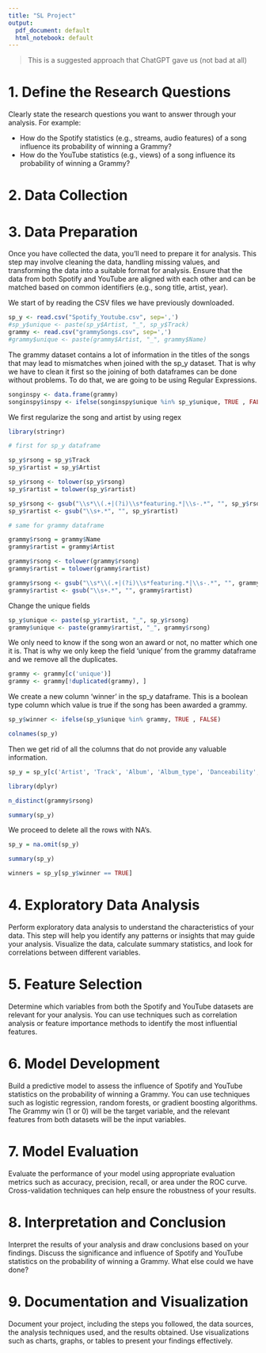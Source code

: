 ```yaml
---
title: "SL Project"
output:
  pdf_document: default
  html_notebook: default
---
```


>This is a suggested approach that ChatGPT gave us (not bad at all)

# 1. Define the Research Questions

Clearly state the research questions you want to answer through your analysis. For example:

* How do the Spotify statistics (e.g., streams, audio features) of a song influence its probability of winning a Grammy?
* How do the YouTube statistics (e.g., views) of a song influence its probability of winning a Grammy?

# 2. Data Collection

# 3. Data Preparation

Once you have collected the data, you'll need to prepare it for analysis. This step may involve cleaning the data, handling missing values, and transforming the data into a suitable format for analysis. Ensure that the data from both Spotify and YouTube are aligned with each other and can be matched based on common identifiers (e.g., song title, artist, year).

We start of by reading the CSV files we have previously downloaded.

```r
sp_y <- read.csv("Spotify_Youtube.csv", sep=',')
#sp_y$unique <- paste(sp_y$Artist, "_", sp_y$Track)
grammy <- read.csv("grammySongs.csv", sep=',')
#grammy$unique <- paste(grammy$Artist, "_", grammy$Name)
```

The grammy dataset contains a lot of information in the titles of the songs that may lead to mismatches when joined with the sp_y dataset. That is why we have to clean it first so the joining of both dataframes can be done without problems. To do that, we are going to be using Regular Expressions.

```r
songinspy <- data.frame(grammy)
songinspy$inspy <- ifelse(songinspy$unique %in% sp_y$unique, TRUE , FALSE)
```

We first regularize the song and artist by using regex

```r

library(stringr)

# first for sp_y dataframe 

sp_y$rsong = sp_y$Track
sp_y$rartist = sp_y$Artist

sp_y$rsong <- tolower(sp_y$rsong)
sp_y$rartist = tolower(sp_y$rartist)

sp_y$rsong <- gsub("\\s*\\(.+|(?i)\\s*featuring.*|\\s-.*", "", sp_y$rsong)
sp_y$rartist <- gsub("\\s+.*", "", sp_y$rartist)

# same for grammy dataframe  

grammy$rsong = grammy$Name
grammy$rartist = grammy$Artist

grammy$rsong <- tolower(grammy$rsong)
grammy$rartist = tolower(grammy$rartist)

grammy$rsong <- gsub("\\s*\\(.+|(?i)\\s*featuring.*|\\s-.*", "", grammy$rsong)
grammy$rartist <- gsub("\\s+.*", "", grammy$rartist)

```

Change the unique fields

```r
sp_y$unique <- paste(sp_y$rartist, "_", sp_y$rsong)
grammy$unique <- paste(grammy$rartist, "_", grammy$rsong)
```

We only need to know if the song won an award or not, no matter which one it is. That is why we only keep the field 'unique' from the grammy dataframe and we remove all the duplicates.

```r
grammy <- grammy[c('unique')]
grammy <- grammy[!duplicated(grammy), ]
```

We create a new column 'winner' in the sp_y dataframe. This is a boolean type column which value is true if the song has been awarded a grammy.

```r
sp_y$winner <- ifelse(sp_y$unique %in% grammy, TRUE , FALSE)
```

```r
colnames(sp_y)
```

Then we get rid of all the columns that do not provide any valuable information. 

```r
sp_y = sp_y[c('Artist', 'Track', 'Album', 'Album_type', 'Danceability', "Energy", "Key", "Loudness", "Speechiness", "Acousticness", "Instrumentalness", "Liveness", "Valence", "Tempo", "Duration_ms", "Views", "Likes", "Comments", "winner")]
```


```r

library(dplyr)

n_distinct(grammy$rsong)

```

```r
summary(sp_y)
```

We proceed to delete all the rows with NA's.

```r
sp_y = na.omit(sp_y)
```

```r
summary(sp_y)
```

```r
winners = sp_y[sp_y$winner == TRUE]
```

# 4. Exploratory Data Analysis

Perform exploratory data analysis to understand the characteristics of your data. This step will help you identify any patterns or insights that may guide your analysis. Visualize the data, calculate summary statistics, and look for correlations between different variables.

# 5. Feature Selection

Determine which variables from both the Spotify and YouTube datasets are relevant for your analysis. You can use techniques such as correlation analysis or feature importance methods to identify the most influential features.

# 6. Model Development

Build a predictive model to assess the influence of Spotify and YouTube statistics on the probability of winning a Grammy. You can use techniques such as logistic regression, random forests, or gradient boosting algorithms. The Grammy win (1 or 0) will be the target variable, and the relevant features from both datasets will be the input variables.

# 7. Model Evaluation

Evaluate the performance of your model using appropriate evaluation metrics such as accuracy, precision, recall, or area under the ROC curve. Cross-validation techniques can help ensure the robustness of your results.

# 8. Interpretation and Conclusion

Interpret the results of your analysis and draw conclusions based on your findings. Discuss the significance and influence of Spotify and YouTube statistics on the probability of winning a Grammy. What else could we have done?

# 9. Documentation and Visualization

Document your project, including the steps you followed, the data sources, the analysis techniques used, and the results obtained. Use visualizations such as charts, graphs, or tables to present your findings effectively.